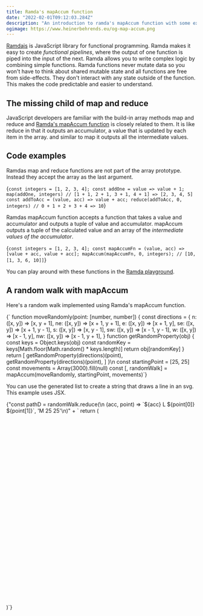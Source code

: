 ```yaml
---
title: Ramda's mapAccum function
date: "2022-02-01T09:12:03.284Z"
description: "An introduction to ramda's mapAccum function with some examples on how to use it."
ogimage: https://www.heinerbehrends.eu/og-map-accum.png
---
```



[Ramdajs](https://ramdajs.com/) is JavaScript library for functional programming.
Ramda makes it easy to create _functional pipelines_, where the output of one function
is piped into the input of the next. Ramda allows you to write complex logic by
combining simple functions.
Ramda functions never mutate data so you won't have to think about shared mutable state and all
functions are free from side-effects. They don't interact with any state outside of the function.
This makes the code predictable and easier to understand.

## The missing child of map and reduce

JavaScript developers are familiar with the build-in array methods map and reduce and
[Ramda's mapAccum function](https://ramdajs.com/docs/#mapAccum) is closely related to them.
It is like reduce in that it outputs an accumulator, a value that is updated by each item
in the array. and similar to map it outputs all the intermediate values.

## Code examples

Ramdas map and reduce functions are not part of the array prototype.
Instead they accept the array as the last argument.

<CodeBlock language="js">{`
  const integers = [1, 2, 3, 4];
const addOne = value => value + 1;
map(addOne, integers) // [1 + 1, 2 + 1, 3 + 1, 4 + 1] => [2, 3, 4, 5]
const addToAcc = (value, acc) => value + acc;
reduce(addToAcc, 0, integers) // 0 + 1 + 2 + 3 + 4 => 10
`}</CodeBlock>

Ramdas mapAccum function accepts a function that takes a value and accumulator and
outputs a tuple of value and accumulator. mapAccum outputs a tuple of the calculated
value and an array of the _intermediate values of the accumulator_.

<CodeBlock language="js">{`
  const integers = [1, 2, 3, 4];
const mapAccumFn = (value, acc) => [value + acc, value + acc];
mapAccum(mapAccumFn, 0, integers); // [10, [1, 3, 6, 10]]
`}</CodeBlock>

You can play around with these functions in the [Ramda playground](https://ramdajs.com/repl/#?const%20integers%20%3D%20%5B1%2C%202%2C%203%2C%204%5D%3B%0A%0Aconst%20plusOne%20%3D%20value%20%3D%3E%20value%20%2B%201%3B%0Amap%28plusOne%2C%20integers%29%0A%0Aconst%20addToAcc%20%3D%20%28acc%2C%20value%29%20%3D%3E%20acc%20%2B%20value%3B%0Areduce%28addToAcc%2C%200%2C%20integers%29%0A%0Aconst%20mapAccumFn%20%3D%20%28acc%2C%20value%29%20%3D%3E%20%5Bvalue%20%2B%20acc%2C%20value%20%2B%20acc%5D%0AmapAccum%28mapAccumFn%2C%200%2C%20integers%29).

## A random walk with mapAccum

Here's a random walk implemented using Ramda's mapAccum function.

<CodeBlock language="js">
  {`
function moveRandomly(point: [number, number]) {
  const directions = {
    n: ([x, y]) => [x, y + 1],
    ne: ([x, y]) => [x + 1, y + 1],
    e: ([x, y]) => [x + 1, y],
    se: ([x, y]) => [x + 1, y - 1],
    s: ([x, y]) => [x, y - 1],
    sw: ([x, y]) => [x - 1, y - 1],
    w: ([x, y]) => [x - 1, y],
    nw: ([x, y]) => [x - 1, y + 1],
  }
  function getRandomProperty(obj) {
    const keys = Object.keys(obj)
    const randomKey = keys[Math.floor(Math.random() * keys.length)]
    return obj[randomKey]
  }
  return [
    getRandomProperty(directions)(point),
    getRandomProperty(directions)(point),
  ]
}\n
const startingPoint = [25, 25]
const movements = Array(3000).fill(null)
const [, randomWalk] = mapAccum(moveRandomly, startingPoint, movements)`}

</CodeBlock>

You can use the generated list to create a string that draws a line in an svg. <br /> This
example uses JSX.

<CodeBlock language="jsx">
  {"const pathD = randomWalk.reduce(\n  (acc, point) => `${acc} L ${point[0]} ${point[1]}`, 'M 25 25'\n)" +
    `
return (
  <svg viewBox="0 0 50 50" xmlns="http://www.w3.org/2000/svg">
    <path d={pathD} fill="transparent" stroke="black" stroke-width="0.1" />
  </svg>
)`}
</CodeBlock>
<RandomWalk />
